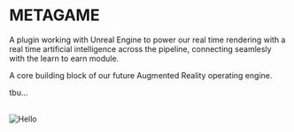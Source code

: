 
# METAGAME
A plugin working with Unreal Engine to power our real time rendering with a real time artificial intelligence across the pipeline, connecting seamlesly with the learn to earn module. 

A core building block of our future Augmented Reality operating engine.

tbu...

<br />


<Image src="/header.PNG" alt="Hello" width={640} height={480} />